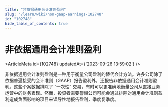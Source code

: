 ```yaml
---
title: "非依据通用会计准则盈利"
slug: "/learn/wiki/non-gaap-earnings-102748"
id: "102748"
hide_table_of_contents: true
---
```



# 非依据通用会计准则盈利

<ArticleMeta id={102748} updatedAt={'2023-09-26 13:59:02'} />
<div className='border-solid border-b border-t-0 my-4 border-[var(--ifm-color-gray-300)]' />

非依据通用会计准则盈利是一种用于衡量公司盈利的替代会计方法。许多公司除了依据普遍接受的会计准则（GAAP）报告盈利外，还报告非依据通用会计准则盈利。这些个案数据排除了 “一次性” 交易，有时可以更准确地衡量公司从直接业务运营中的财务表现。然而，投资者需要警惕公司可能会通过排除对通用会计准则盈利造成负面影响的项目来误导性地报告盈利，季度复季度。
